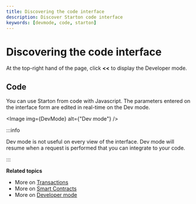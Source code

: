 ```yaml
---
title: Discovering the code interface
description: Discover Starton code interface
keywords: [devmode, code, starton]
---
```



# Discovering the code interface

At the top-right hand of the page, click **\<\<** to display the Developer mode.

## Code

You can use Starton from code with Javascript. The parameters entered on the interface form are edited in real-time on the Dev mode.

<Image img={DevMode} alt={"Dev mode"} />

:::info

Dev mode is not useful on every view of the interface. Dev mode will resume when a request is performed that you can integrate to your code.

:::

**Related topics**

-   More on [Transactions](/docs/transactions/creating-a-transaction)
-   More on [Smart Contracts](/docs/smart-contract/understanding-smart-contracts)
-   More on [Developer mode](/docs/developer/discovering-coding-interface)

